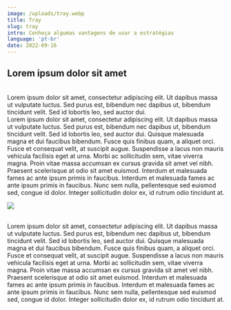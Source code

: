 ```yaml
---
image: /uploads/tray.webp
title: Tray
slug: tray
intro: Conheça algumas vantagens de usar a estratégias
language: 'pt-br'
date: 2022-09-16
---
```

## Lorem ipsum dolor sit amet

\
Lorem ipsum dolor sit amet, consectetur adipiscing elit. Ut dapibus massa ut vulputate luctus. Sed purus est, bibendum nec dapibus ut, bibendum tincidunt velit. Sed id lobortis leo, sed auctor dui.\
Lorem ipsum dolor sit amet, consectetur adipiscing elit. Ut dapibus massa ut vulputate luctus. Sed purus est, bibendum nec dapibus ut, bibendum tincidunt velit. Sed id lobortis leo, sed auctor dui. Quisque malesuada magna et dui faucibus bibendum. Fusce quis finibus quam, a aliquet orci. Fusce et consequat velit, at suscipit augue. Suspendisse a lacus non mauris vehicula facilisis eget at urna. Morbi ac sollicitudin sem, vitae viverra magna. Proin vitae massa accumsan ex cursus gravida sit amet vel nibh. Praesent scelerisque at odio sit amet euismod. Interdum et malesuada fames ac ante ipsum primis in faucibus. Interdum et malesuada fames ac ante ipsum primis in faucibus. Nunc sem nulla, pellentesque sed euismod sed, congue id dolor. Integer sollicitudin dolor ex, id rutrum odio tincidunt at.

![](https://images.unsplash.com/photo-1657664066042-c59e5f84b7a8?ixlib=rb-1.2.1&ixid=MnwxMjA3fDB8MHxwaG90by1wYWdlfHx8fGVufDB8fHx8&auto=format&fit=crop&w=1000&q=80)

\
Lorem ipsum dolor sit amet, consectetur adipiscing elit. Ut dapibus massa ut vulputate luctus. Sed purus est, bibendum nec dapibus ut, bibendum tincidunt velit. Sed id lobortis leo, sed auctor dui. Quisque malesuada magna et dui faucibus bibendum. Fusce quis finibus quam, a aliquet orci. Fusce et consequat velit, at suscipit augue. Suspendisse a lacus non mauris vehicula facilisis eget at urna. Morbi ac sollicitudin sem, vitae viverra magna. Proin vitae massa accumsan ex cursus gravida sit amet vel nibh. Praesent scelerisque at odio sit amet euismod. Interdum et malesuada fames ac ante ipsum primis in faucibus. Interdum et malesuada fames ac ante ipsum primis in faucibus. Nunc sem nulla, pellentesque sed euismod sed, congue id dolor. Integer sollicitudin dolor ex, id rutrum odio tincidunt at.